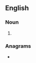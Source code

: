 {{also|d-holes}}

==English==

===Noun===
{{head|en|noun plural form}}

# {{plural of|dhole|lang=en}}

===Anagrams===
* {{l|en|sholde}}